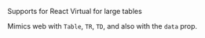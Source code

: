 
<Meta title="Layout/Table" />

Supports for React Virtual for large tables

Mimics web with `Table`, `TR`, `TD`, and also with the `data` prop.

